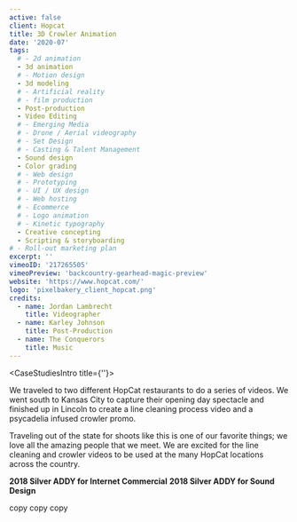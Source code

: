 ```yaml
---
active: false
client: Hopcat
title: 3D Crowler Animation
date: '2020-07'
tags:
  # - 2d animation
  - 3d animation
  # - Motion design
  - 3d modeling
  # - Artificial reality
  # - film production
  - Post-production
  - Video Editing
  # - Emerging Media
  # - Drone / Aerial videography
  # - Set Design
  # - Casting & Talent Management
  - Sound design
  - Color grading
  # - Web design
  # - Prototyping
  # - UI / UX design
  # - Web hosting
  # - Ecommerce
  # - Logo animation
  # - Kinetic typography
  - Creative concepting
  - Scripting & storyboarding
# - Roll-out marketing plan
excerpt: ''
vimeoID: '217265505'
vimeoPreview: 'backcountry-gearhead-magic-preview'
website: 'https://www.hopcat.com/'
logo: 'pixelbakery_client_hopcat.png'
credits:
  - name: Jordan Lambrecht
    title: Videographer
  - name: Karley Johnson
    title: Post-Production
  - name: The Conquerors
    title: Music
---
```


<CaseStudiesIntro title={''}>

We traveled to two different HopCat restaurants to do a series of videos. We went south to Kansas City to capture their opening day spectacle and finished up in Lincoln to create a line cleaning process video and a psycadelia infused crowler promo.

Traveling out of the state for shoots like this is one of our favorite things; we love all the amazing people that we meet. We are excited for the line cleaning and crowler videos to be used at the many HopCat locations across the country.

**2018 Silver ADDY for Internet Commercial**
**2018 Silver ADDY for Sound Design**

</CaseStudiesIntro>
<CaseStudiesTags/>
<CaseStudiesDescription textColor={'cream'} bgColor={'pink-light'} headerColor={'pink'} header={'Process'}>

copy copy copy

</CaseStudiesDescription>
